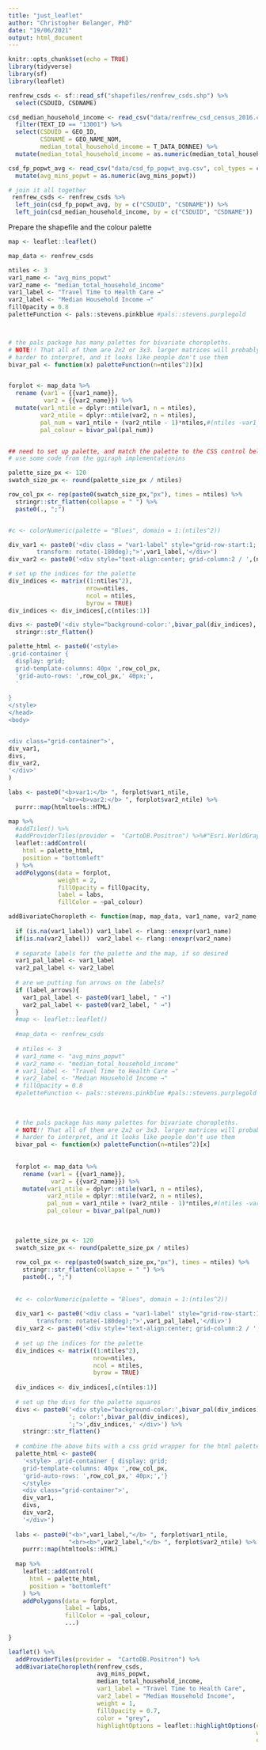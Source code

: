 ```yaml
---
title: "just_leaflet"
author: "Christopher Belanger, PhD"
date: "19/06/2021"
output: html_document
---
```


```r
knitr::opts_chunk$set(echo = TRUE)
library(tidyverse)
library(sf)
library(leaflet)

renfrew_csds <- sf::read_sf("shapefiles/renfrew_csds.shp") %>%
  select(CSDUID, CSDNAME)

csd_median_household_income <- read_csv("data/renfrew_csd_census_2016.csv", col_types = cols(.default = "c")) %>%
  filter(TEXT_ID == "13001") %>%
  select(CSDUID = GEO_ID,
         CSDNAME = GEO_NAME_NOM,
         median_total_household_income = T_DATA_DONNEE) %>%
  mutate(median_total_household_income = as.numeric(median_total_household_income))

csd_fp_popwt_avg <- read_csv("data/csd_fp_popwt_avg.csv", col_types = cols(.default = "c")) %>%
  mutate(avg_mins_popwt = as.numeric(avg_mins_popwt))

# join it all together
 renfrew_csds <- renfrew_csds %>%
  left_join(csd_fp_popwt_avg, by = c("CSDUID", "CSDNAME")) %>%
  left_join(csd_median_household_income, by = c("CSDUID", "CSDNAME"))

```

Prepare the shapefile and the colour palette

```r

map <- leaflet::leaflet()

map_data <- renfrew_csds

ntiles <- 3
var1_name <- "avg_mins_popwt"
var2_name <- "median_total_household_income"
var1_label <- "Travel Time to Health Care →"
var2_label <- "Median Household Income →"
fillOpacity = 0.8
paletteFunction <- pals::stevens.pinkblue #pals::stevens.purplegold



# the pals package has many palettes for bivariate choropleths.
# NOTE!! That all of them are 2x2 or 3x3. larger matrices will probably be
# harder to interpret, and it looks like people don't use them
bivar_pal <- function(x) paletteFunction(n=ntiles^2)[x]


forplot <- map_data %>%
  rename (var1 = {{var1_name}},
          var2 = {{var2_name}}) %>%
  mutate(var1_ntile = dplyr::ntile(var1, n = ntiles),
         var2_ntile = dplyr::ntile(var2, n = ntiles),
         pal_num = var1_ntile + (var2_ntile - 1)*ntiles,#(ntiles -var1_ntile)*3 + var2_ntile,
         pal_colour = bivar_pal(pal_num))


## need to set up palette, and match the palette to the CSS control below.
# use some code from the ggiraph implementationins
```






```r


palette_size_px <- 120
swatch_size_px <- round(palette_size_px / ntiles)

row_col_px <- rep(paste0(swatch_size_px,"px"), times = ntiles) %>%
  stringr::str_flatten(collapse = " ") %>%
  paste0(., ";")


#c <- colorNumeric(palette = "Blues", domain = 1:(ntiles^2))

div_var1 <- paste0('<div class = "var1-label" style="grid-row-start:1; grid-row-end:',(ntiles+1),'; text-align: center; writing-mode: tb-rl;
        transform: rotate(-180deg);">',var1_label,'</div>')
div_var2 <- paste0('<div style="text-align:center; grid-column:2 / ',(ntiles+2),';">',var2_label,'</div>')

# set up the indices for the palette
div_indices <- matrix((1:ntiles^2), 
                      nrow=ntiles, 
                      ncol = ntiles, 
                      byrow = TRUE)
div_indices <- div_indices[,c(ntiles:1)]

divs <- paste0('<div style="background-color:',bivar_pal(div_indices),'">',div_indices,' </div>') %>%
  stringr::str_flatten()

palette_html <- paste0('<style>
.grid-container {
  display: grid;
  grid-template-columns: 40px ',row_col_px,
  'grid-auto-rows: ',row_col_px,' 40px;',
  '
 
}
</style>
</head>
<body>


<div class="grid-container">',
div_var1,
divs,
div_var2,
'</div>'
)

labs <- paste0("<b>var1:</b> ", forplot$var1_ntile,
               "<br><b>var2:</b> ", forplot$var2_ntile) %>%
  purrr::map(htmltools::HTML)

map %>%
  #addTiles() %>%
  #addProviderTiles(provider =  "CartoDB.Positron") %>%#"Esri.WorldGrayCanvas") %>%
  leaflet::addControl(
    html = palette_html,
    position = "bottomleft"
  ) %>%
  addPolygons(data = forplot,
              weight = 2,
              fillOpacity = fillOpacity,
              label = labs,
              fillColor = ~pal_colour)
```




```r
addBivariateChoropleth <- function(map, map_data, var1_name, var2_name, ntiles = 3, var1_label = NA, var2_label = NA, label_arrows = TRUE, paletteFunction = pals::stevens.pinkblue, ...){
  
  if (is.na(var1_label)) var1_label <- rlang::enexpr(var1_name)
  if(is.na(var2_label))  var2_label <- rlang::enexpr(var2_name)
  
  # separate labels for the palette and the map, if so desired
  var1_pal_label <- var1_label
  var2_pal_label <- var2_label
  
  # are we putting fun arrows on the labels?
  if (label_arrows){
    var1_pal_label <- paste0(var1_label, " →")
    var2_pal_label <- paste0(var2_label, " →")
  }
  #map <- leaflet::leaflet()
  
  #map_data <- renfrew_csds
  
  # ntiles <- 3
  # var1_name <- "avg_mins_popwt"
  # var2_name <- "median_total_household_income"
  # var1_label <- "Travel Time to Health Care →"
  # var2_label <- "Median Household Income →"
  # fillOpacity = 0.8
  #paletteFunction <- pals::stevens.pinkblue #pals::stevens.purplegold
  
  
  
  # the pals package has many palettes for bivariate choropleths.
  # NOTE!! That all of them are 2x2 or 3x3. larger matrices will probably be
  # harder to interpret, and it looks like people don't use them
  bivar_pal <- function(x) paletteFunction(n=ntiles^2)[x]
  
  
  forplot <- map_data %>%
    rename (var1 = {{var1_name}},
            var2 = {{var2_name}}) %>%
    mutate(var1_ntile = dplyr::ntile(var1, n = ntiles),
           var2_ntile = dplyr::ntile(var2, n = ntiles),
           pal_num = var1_ntile + (var2_ntile - 1)*ntiles,#(ntiles -var1_ntile)*3 + var2_ntile,
           pal_colour = bivar_pal(pal_num))
  
  
  
  palette_size_px <- 120
  swatch_size_px <- round(palette_size_px / ntiles)
  
  row_col_px <- rep(paste0(swatch_size_px,"px"), times = ntiles) %>%
    stringr::str_flatten(collapse = " ") %>%
    paste0(., ";")
  
  
  #c <- colorNumeric(palette = "Blues", domain = 1:(ntiles^2))
  
  div_var1 <- paste0('<div class = "var1-label" style="grid-row-start:1; grid-row-end:',(ntiles+1),'; text-align: center; writing-mode: tb-rl;
        transform: rotate(-180deg);">',var1_pal_label,'</div>')
  div_var2 <- paste0('<div style="text-align:center; grid-column:2 / ',(ntiles+2),';">',var2_pal_label,'</div>')
  
  # set up the indices for the palette
  div_indices <- matrix((1:ntiles^2), 
                        nrow=ntiles, 
                        ncol = ntiles, 
                        byrow = TRUE)
  
  div_indices <- div_indices[,c(ntiles:1)]
  
  # set up the divs for the palette squares
  divs <- paste0('<div style="background-color:',bivar_pal(div_indices),
                 '; color:',bivar_pal(div_indices),
                 ';">',div_indices,' </div>') %>%
    stringr::str_flatten()
  
  # combine the above bits with a css grid wrapper for the html palette
  palette_html <- paste0(
    '<style> .grid-container { display: grid;
    grid-template-columns: 40px ',row_col_px,
    'grid-auto-rows: ',row_col_px,' 40px;','}
    </style>
    <div class="grid-container">',
    div_var1,
    divs,
    div_var2,
    '</div>')
    
  labs <- paste0("<b>",var1_label,"</b> ", forplot$var1_ntile,
                 "<br><b>",var2_label,"</b> ", forplot$var2_ntile) %>%
    purrr::map(htmltools::HTML)
  
  map %>%
    leaflet::addControl(
      html = palette_html,
      position = "bottomleft"
    ) %>%
    addPolygons(data = forplot,
                label = labs,
                fillColor = ~pal_colour,
                ...)
  
}
```

```r
leaflet() %>% 
  addProviderTiles(provider =  "CartoDB.Positron") %>%
  addBivariateChoropleth(renfrew_csds, 
                         avg_mins_popwt, 
                         median_total_household_income,
                         var1_label = "Travel Time to Health Care",
                         var2_label = "Median Household Income",
                         weight = 1,
                         fillOpacity = 0.7,
                         color = "grey",
                         highlightOptions = leaflet::highlightOptions(color = "orange",
                                                                      weight = 2,
                                                                      opacity = 1))

```

